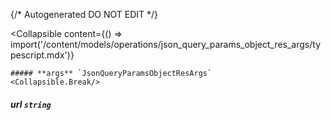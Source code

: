 {/* Autogenerated DO NOT EDIT  */}

<Collapsible
    content={() => import('/content/models/operations/json_query_params_object_res_args/typescript.mdx')}
>
    ##### **args** `JsonQueryParamsObjectResArgs`
    <Collapsible.Break/>
</Collapsible>

##### **url** `string`


